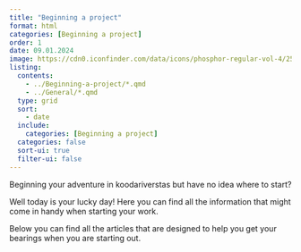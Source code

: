 ```yaml
---
title: "Beginning a project"
format: html
categories: [Beginning a project]
order: 1
date: 09.01.2024
image: https://cdn0.iconfinder.com/data/icons/phosphor-regular-vol-4/256/rocket-launch-512.png
listing:
  contents: 
    - ../Beginning-a-project/*.qmd
    - ../General/*.qmd
  type: grid
  sort: 
    - date
  include:
    categories: [Beginning a project]
  categories: false
  sort-ui: true
  filter-ui: false
---
```


Beginning your adventure in koodariverstas but have no idea where to start?

Well today is your lucky day! Here you can find all the information that might come in handy when starting your work.

Below you can find all the articles that are designed to help you get your bearings when you are starting out.